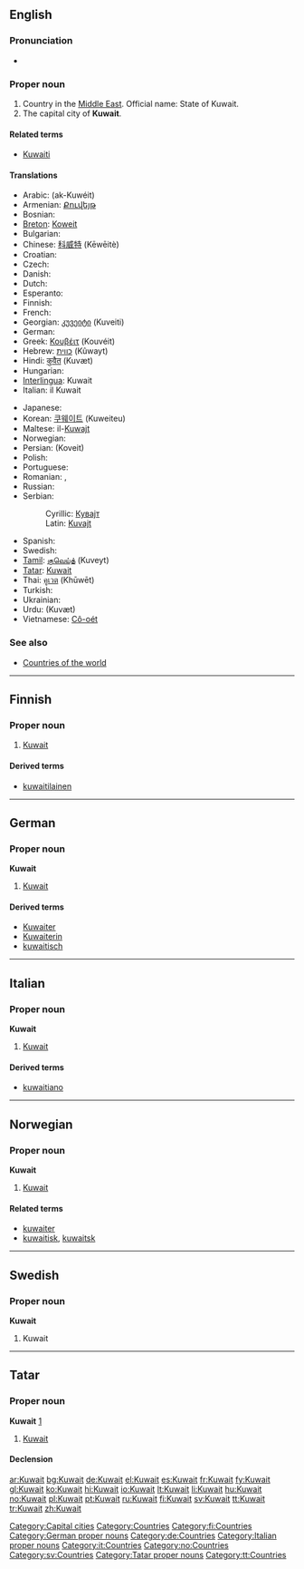 ==English==
{{wikipedia}}

===Pronunciation===
* {{rhymes|eɪt}}

===Proper noun===
{{en-proper noun}}

# Country in the [[Middle East]]. Official name: State of Kuwait.
# The capital city of '''Kuwait'''.

====Related terms====
* [[Kuwaiti]]

====Translations====
{{trans-top|country in the Middle East and capital city}}
* Arabic: {{fa-Arab|[[الكويت]]}} (ak-Kuwéit)
* Armenian: [[Քուվեյթ]] {{unicode|(K'uveyt')}}
* Bosnian: {{t-|bs|Kuvajt|m}}
* [[Breton]]: [[Koweit]]
* Bulgarian: {{t+|bg|Кувейт|m|tr=Kuvejt|sc=Cyrl}}
* Chinese: [[科威特]] (Kēwēitè)
* Croatian: {{t-|hr|Kuvajt|m}}
* Czech: {{t-|cs|Kuvajt|m}}
* Danish: {{t-|da|Kuwait}}
* Dutch: {{t+|nl|Koeweit}}
* Esperanto: {{t-|eo|Kuvajto|xs=Esperanto}}
* Finnish: {{t+|fi|Kuwait}}
* French: {{t+|fr|Koweït|m}}
* Georgian: [[კუვეიტი]] (Kuveiti)
* German: {{t+|de|Kuwait}}
* Greek: [[Κουβέιτ]] (Kouvéit) {{n}}
* Hebrew: [[כווית]] (Kûwayt)
* Hindi: [[कुवैत]] (Kuvæt)
* Hungarian: {{t+|hu|Kuvait}}
* [[Interlingua]]: Kuwait
* Italian: il Kuwait {{m}}
{{trans-mid}}
* Japanese: {{t-|ja|クウェート|tr=Kuwēto|sc=Jpan}}
* Korean: [[쿠웨이트]] (Kuweiteu)
* Maltese: il-[[Kuwajt]]
* Norwegian: {{t+|no|Kuwait}}
* Persian: {{fa-Arab|[[کویت]]}} (Koveit)
* Polish: {{t+|pl|Kuwejt}}
* Portuguese: {{t+|pt|Kuwait}}
* Romanian: {{t-|ro|Kuwait}}, {{t-|ro|Kuweit|n}}
* Russian: {{t+|ru|Кувейт|m|tr=Kuvéjt|sc=Cyrl}}
* Serbian:
*: Cyrillic: [[Кувајт#Serbian|Кувајт]] {{m}}
*: Latin: [[Kuvajt#Serbian|Kuvajt]] {{m}}
* Spanish: {{t+|es|Kuwait|m}}
* Swedish: {{t+|sv|Kuwait}}
* [[Tamil]]: [[குவெய்த்]] (Kuveyt)
* [[Tatar]]: [[Kuwait#Tatar|Kuwait]]
* Thai: [[คูเวต]] (Khūwēt)
* Turkish: {{t+|tr|Kuveyt}}
* Ukrainian: {{t-|uk|Кувейт|tr=Kuvéjt|sc=Cyrl|xs=Ukrainian}}
* Urdu: {{fa-Arab|[[کویت]]}} (Kuvæt)
* Vietnamese: [[Cô-oét]]
{{trans-bottom}}

===See also===
* [[Appendix:Countries of the world|Countries of the world]]

[[Category:Capital cities]]
[[Category:Countries]]

----

==Finnish==
{{wikipedia|lang=fi}}

===Proper noun===
{{fi-noun|proper=true}}

# [[#English|Kuwait]]

====Derived terms====
* [[kuwaitilainen]]

[[Category:fi:Countries]]

----

==German==
{{wikipedia|lang=de}}

===Proper noun===
'''Kuwait''' {{n}}

# [[#English|Kuwait]]

====Derived terms====
* [[Kuwaiter]]
* [[Kuwaiterin]]
* [[kuwaitisch]]

[[Category:German proper nouns]]
[[Category:de:Countries]]

----

==Italian==
{{wikipedia|lang=it}}

===Proper noun===
'''Kuwait''' {{m}}

# [[#English|Kuwait]]

====Derived terms====
* [[kuwaitiano]]

[[Category:Italian proper nouns]]
[[Category:it:Countries]]

----

==Norwegian==

===Proper noun===
'''Kuwait'''

# [[#English|Kuwait]]

====Related terms====
* [[kuwaiter]]
* [[kuwaitisk]], [[kuwaitsk]]

[[Category:no:Countries]]

----

==Swedish==

===Proper noun===
'''Kuwait'''

# Kuwait

[[Category:sv:Countries]]

----

==Tatar==

===Proper noun===
'''Kuwait''' [http://www.azatliq.org/news/international/tb/archives/2004/11/30.asp]

# [[Kuwait#English|Kuwait]]

====Declension====
{{tt-latin-noun|nıñ|ga|nı|ta|tan}}

[[Category:Tatar proper nouns]]
[[Category:tt:Countries]]

[[ar:Kuwait]]
[[bg:Kuwait]]
[[de:Kuwait]]
[[el:Kuwait]]
[[es:Kuwait]]
[[fr:Kuwait]]
[[fy:Kuwait]]
[[gl:Kuwait]]
[[ko:Kuwait]]
[[hi:Kuwait]]
[[io:Kuwait]]
[[lt:Kuwait]]
[[li:Kuwait]]
[[hu:Kuwait]]
[[no:Kuwait]]
[[pl:Kuwait]]
[[pt:Kuwait]]
[[ru:Kuwait]]
[[fi:Kuwait]]
[[sv:Kuwait]]
[[tt:Kuwait]]
[[tr:Kuwait]]
[[zh:Kuwait]]